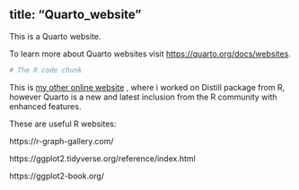 ## title: "Quarto_website"

This is a Quarto website.

To learn more about Quarto websites visit <https://quarto.org/docs/websites>.

```r
# The R code chunk


```

This is [my other online website](https://abidalishaikh.github.io/Distill) , where i worked on Distill package from R, however Quarto is a new and latest inclusion from the R community with enhanced features.

These are useful R websites:

https://r-graph-gallery.com/

https://ggplot2.tidyverse.org/reference/index.html

https://ggplot2-book.org/
